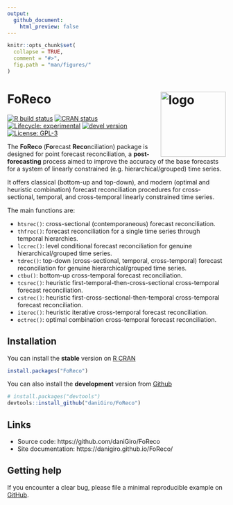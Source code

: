 ```yaml
---
output:
  github_document:
    html_preview: false
---
```


<!-- README.md is generated from README.Rmd. Please edit that file -->

```r
knitr::opts_chunk$set(
  collapse = TRUE,
  comment = "#>",
  fig.path = "man/figures/"
)
```

# FoReco <img src="man/figures/logo.svg" align="right" alt="logo" width="150" style = "border: none; float: right;">

<!-- badges: start -->
[![R build status](https://github.com/daniGiro/FoReco/workflows/R-CMD-check/badge.svg)](https://github.com/daniGiro/FoReco/actions)
[![CRAN status](https://www.r-pkg.org/badges/version/FoReco)](https://CRAN.R-project.org/package=FoReco)
[![Lifecycle: experimental](https://img.shields.io/badge/lifecycle-experimental-orange.svg)](https://lifecycle.r-lib.org/articles/stages.html)
[![devel version](https://img.shields.io/badge/devel%20version-0.2.4-blue.svg)](https://github.com/daniGiro/FoReco)
[![License: GPL-3](https://img.shields.io/badge/license-GPL--3-forestgreen.svg)](https://cran.r-project.org/web/licenses/GPL-3)
<!-- badges: end -->

The **FoReco** (**Fo**recast **Reco**nciliation) package is designed for point forecast reconciliation, a **post-forecasting** process aimed to improve the accuracy of the base forecasts for a system of linearly constrained (e.g. hierarchical/grouped) time series.

It offers classical (bottom-up and top-down), and modern (optimal and heuristic combination) forecast reconciliation procedures for cross-sectional, temporal, and cross-temporal linearly constrained time series.

The main functions are:

* `htsrec()`: cross-sectional (contemporaneous) forecast reconciliation.
* `thfrec()`: forecast reconciliation for a single time series through temporal hierarchies.
* `lccrec()`: level conditional forecast reconciliation for genuine hierarchical/grouped time series.
* `tdrec()`: top-down (cross-sectional, temporal, cross-temporal) forecast reconciliation for genuine hierarchical/grouped time series.
* `ctbu()`: bottom-up cross-temporal forecast reconciliation.
* `tcsrec()`: heuristic first-temporal-then-cross-sectional cross-temporal forecast reconciliation.
* `cstrec()`: heuristic first-cross-sectional-then-temporal cross-temporal forecast reconciliation.
* `iterec()`: heuristic iterative cross-temporal forecast reconciliation.
* `octrec()`: optimal combination cross-temporal forecast reconciliation.

## Installation
You can install the **stable** version on [R CRAN](https://cran.r-project.org/)

```r
install.packages("FoReco")
```

You can also install the **development** version from
[Github](https://github.com/daniGiro/FoReco)

```r
# install.packages("devtools")
devtools::install_github("daniGiro/FoReco")
```
## Links
* Source code: https://github.com/daniGiro/FoReco
* Site documentation: https://danigiro.github.io/FoReco/

## Getting help
If you encounter a clear bug, please file a minimal reproducible example on [GitHub](https://github.com/daniGiro/FoReco/issues).
